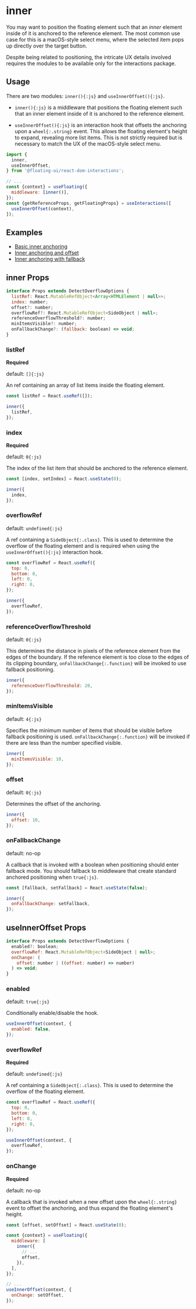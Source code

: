 # inner

You may want to position the floating element such that an
_inner_ element inside of it is anchored to the reference
element. The most common use case for this is a macOS-style
select menu, where the selected item pops up directly over the
target button.

Despite being related to positioning, the intricate UX details
involved requires the modules to be available only for the
interactions package.

## Usage

There are two modules: `inner(){:js}` and
`useInnerOffset(){:js}`.

- `inner(){:js}` is a middleware that positions the floating
  element such that an inner element inside of it is anchored to
  the reference element.

- `useInnerOffset(){:js}` is an interaction hook that offsets the
  anchoring upon a `wheel{:.string}` event. This allows the
  floating element's height to expand, revealing more list items.
  This is not strictly required but is necessary to match the UX
  of the macOS-style select menu.

```js /inner/ /useInnerOffset/
import {
  inner,
  useInnerOffset,
} from '@floating-ui/react-dom-interactions';

// ...
const {context} = useFloating({
  middleware: [inner()],
});
const {getReferenceProps, getFloatingProps} = useInteractions([
  useInnerOffset(context),
]);
```

## Examples

- [Basic inner anchoring](https://codesandbox.io/s/lively-thunder-qh6gri?file=/src/App.tsx)
- [Inner anchoring and offset](https://codesandbox.io/s/modest-gianmarco-jx9fri?file=/src/App.tsx)
- [Inner anchoring with fallback](https://codesandbox.io/s/suspicious-einstein-4ec3n9?file=/src/App.tsx)

## inner Props

```js
interface Props extends DetectOverflowOptions {
  listRef: React.MutableRefObject<Array<HTMLElement | null>>;
  index: number;
  offset?: number;
  overflowRef?: React.MutableRefObject<SideObject | null>;
  referenceOverflowThreshold?: number;
  minItemsVisible?: number;
  onFallbackChange?: (fallback: boolean) => void;
}
```

### listRef

**Required**

default: `[]{:js}`

An ref containing an array of list items inside the floating
element.

```js
const listRef = React.useRef([]);

inner({
  listRef,
});
```

### index

**Required**

default: `0{:js}`

The index of the list item that should be anchored to the
reference element.

```js
const [index, setIndex] = React.useState(0);

inner({
  index,
});
```

### overflowRef

default: `undefined{:js}`

A ref containing a `SideObject{:.class}`. This is used to
determine the overflow of the floating element and is required
when using the `useInnerOffset(){:js}` interaction hook.

```js
const overflowRef = React.useRef({
  top: 0,
  bottom: 0,
  left: 0,
  right: 0,
});

inner({
  overflowRef,
});
```

### referenceOverflowThreshold

default: `0{:js}`

This determines the distance in pixels of the reference element
from the edges of the boundary. If the reference element is too
close to the edges of its clipping boundary,
`onFallbackChange{:.function}` will be invoked to use fallback
positioning.

```js
inner({
  referenceOverflowThreshold: 20,
});
```

### minItemsVisible

default: `4{:js}`

Specifies the minimum number of items that should be visible
before fallback positioning is used.
`onFallbackChange{:.function}` will be invoked if there are less
than the number specified visible.

```js
inner({
  minItemsVisible: 10,
});
```

### offset

default: `0{:js}`

Determines the offset of the anchoring.

```js
inner({
  offset: 10,
});
```

### onFallbackChange

default: no-op

A callback that is invoked with a boolean when positioning should
enter fallback mode. You should fallback to middleware that
create standard anchored positioning when `true{:js}`.

```js
const [fallback, setFallback] = React.useState(false);

inner({
  onFallbackChange: setFallback,
});
```

## useInnerOffset Props

```js
interface Props extends DetectOverflowOptions {
  enabled?: boolean;
  overflowRef: React.MutableRefObject<SideObject | null>;
  onChange: (
    offset: number | ((offset: number) => number)
  ) => void;
}
```

### enabled

default: `true{:js}`

Conditionally enable/disable the hook.

```js
useInnerOffset(context, {
  enabled: false,
});
```

### overflowRef

**Required**

default: `undefined{:js}`

A ref containing a `SideObject{:.class}`. This is used to
determine the overflow of the floating element.

```js
const overflowRef = React.useRef({
  top: 0,
  bottom: 0,
  left: 0,
  right: 0,
});

useInnerOffset(context, {
  overflowRef,
});
```

### onChange

**Required**

default: no-op

A callback that is invoked when a new offset upon the
`wheel{:.string}` event to offset the anchoring, and thus expand
the floating element's height.

```js
const [offset, setOffset] = React.useState(0);

const {context} = useFloating({
  middleware: [
    inner({
      // ...
      offset,
    }),
  ],
});

// ...
useInnerOffset(context, {
  onChange: setOffset,
});
```
